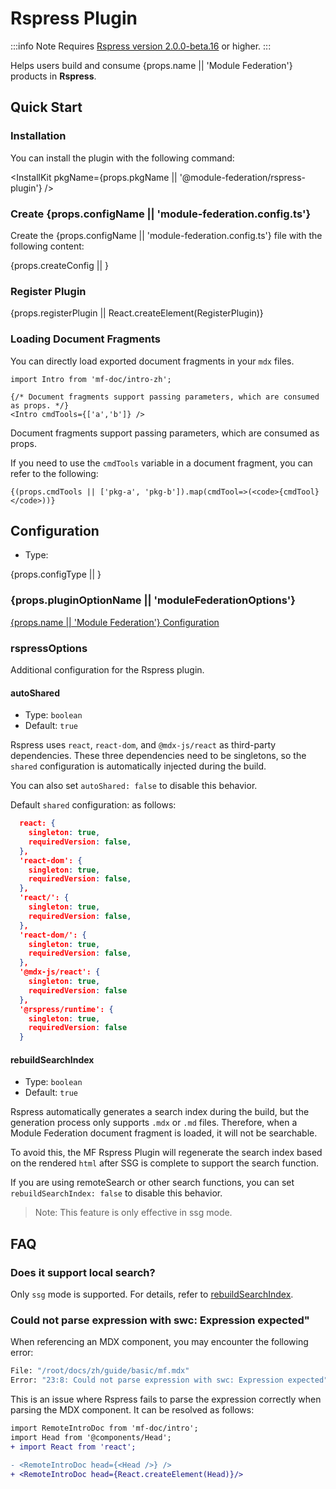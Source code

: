 # Rspress Plugin

:::info Note
Requires [Rspress version 2.0.0-beta.16](https://v2.rspress.rs/plugin/system/introduction) or higher.
:::

Helps users build and consume {props.name || 'Module Federation'} products in **Rspress**.

## Quick Start

### Installation

You can install the plugin with the following command:


<InstallKit
  pkgName={props.pkgName || '@module-federation/rspress-plugin'}
/>

### Create {props.configName || 'module-federation.config.ts'}

Create the {props.configName || 'module-federation.config.ts'} file with the following content:


{props.createConfig || <CreateConfig />}

### Register Plugin


{props.registerPlugin || React.createElement(RegisterPlugin)}

### Loading Document Fragments

You can directly load exported document fragments in your `mdx` files.

```mdx title='docs/en/guide/intro.mdx'
import Intro from 'mf-doc/intro-zh';

{/* Document fragments support passing parameters, which are consumed as props. */}
<Intro cmdTools={['a','b']} />
```

Document fragments support passing parameters, which are consumed as props.

If you need to use the `cmdTools` variable in a document fragment, you can refer to the following:

```mdx title='docs/zh/guide/intro.mdx'
{(props.cmdTools || ['pkg-a', 'pkg-b']).map(cmdTool=>(<code>{cmdTool}</code>))}
```

## Configuration

* Type:


{props.configType || <ConfigType />}

### {props.pluginOptionName || 'moduleFederationOptions'}

[{props.name || 'Module Federation'} Configuration](../../configure/index)

### rspressOptions

Additional configuration for the Rspress plugin.

#### autoShared

* Type: `boolean`
* Default: `true`

Rspress uses `react`, `react-dom`, and `@mdx-js/react` as third-party dependencies. These three dependencies need to be singletons, so the `shared` configuration is automatically injected during the build.

You can also set `autoShared: false` to disable this behavior.

Default `shared` configuration: as follows:

```json
  react: {
    singleton: true,
    requiredVersion: false,
  },
  'react-dom': {
    singleton: true,
    requiredVersion: false,
  },
  'react/': {
    singleton: true,
    requiredVersion: false,
  },
  'react-dom/': {
    singleton: true,
    requiredVersion: false,
  },
  '@mdx-js/react': {
    singleton: true,
    requiredVersion: false
  },
  '@rspress/runtime': {
    singleton: true,
    requiredVersion: false
  }
```

#### rebuildSearchIndex

* Type: `boolean`
* Default: `true`

Rspress automatically generates a search index during the build, but the generation process only supports `.mdx` or `.md` files. Therefore, when a Module Federation document fragment is loaded, it will not be searchable.

To avoid this, the MF Rspress Plugin will regenerate the search index based on the rendered `html` after SSG is complete to support the search function.

If you are using remoteSearch or other search functions, you can set `rebuildSearchIndex: false` to disable this behavior.

> Note: This feature is only effective in ssg mode.

## FAQ

### Does it support local search?

Only `ssg` mode is supported. For details, refer to [rebuildSearchIndex](#rebuildsearchindex).

### Could not parse expression with swc: Expression expected"

When referencing an MDX component, you may encounter the following error:

```bash
File: "/root/docs/zh/guide/basic/mf.mdx"
Error: "23:8: Could not parse expression with swc: Expression expected"
```

This is an issue where Rspress fails to parse the expression correctly when parsing the MDX component. It can be resolved as follows:

```diff
import RemoteIntroDoc from 'mf-doc/intro';
import Head from '@components/Head';
+ import React from 'react';

- <RemoteIntroDoc head={<Head />} />
+ <RemoteIntroDoc head={React.createElement(Head)}/>

```
